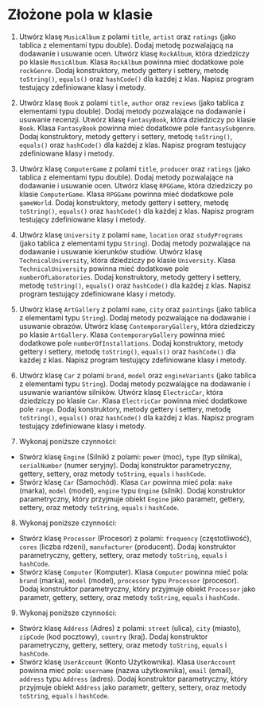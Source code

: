 # Złożone pola w klasie

1.  Utwórz klasę `MusicAlbum` z polami `title`, `artist` oraz `ratings` (jako tablica z elementami typu double).  Dodaj metodę pozwalającą na dodawanie i usuwanie ocen. Utwórz klasę `RockAlbum`, która dziedziczy po klasie `MusicAlbum`. Klasa `RockAlbum` powinna mieć dodatkowe pole `rockGenre`. Dodaj konstruktory, metody gettery i settery, metodę `toString()`, `equals()` oraz `hashCode()` dla każdej z klas. Napisz program testujący zdefiniowane klasy i metody.

2. Utwórz klasę `Book` z polami `title`, `author` oraz `reviews` (jako tablica z elementami typu double). Dodaj metody pozwalające na dodawanie i usuwanie recenzji. Utwórz klasę `FantasyBook`, która dziedziczy po klasie `Book`. Klasa `FantasyBook` powinna mieć dodatkowe pole `fantasySubgenre`. Dodaj konstruktory, metody gettery i settery, metodę `toString()`, `equals()` oraz `hashCode()` dla każdej z klas. Napisz program testujący zdefiniowane klasy i metody.

3. Utwórz klasę `ComputerGame` z polami `title`, `producer` oraz `ratings` (jako tablica z elementami typu double). Dodaj metody pozwalające na dodawanie i usuwanie ocen. Utwórz klasę `RPGGame`, która dziedziczy po klasie `ComputerGame`. Klasa `RPGGame` powinna mieć dodatkowe pole `gameWorld`. Dodaj konstruktory, metody gettery i settery, metodę `toString()`, `equals()` oraz `hashCode()` dla każdej z klas. Napisz program testujący zdefiniowane klasy i metody.

4. Utwórz klasę `University` z polami `name`, `location` oraz `studyPrograms` (jako tablica z elementami typu `String`). Dodaj metody pozwalające na dodawanie i usuwanie kierunków studiów. Utwórz klasę `TechnicalUniversity`, która dziedziczy po klasie `University`. Klasa `TechnicalUniversity` powinna mieć dodatkowe pole `numberOfLaboratories`. Dodaj konstruktory, metody gettery i settery, metodę `toString()`, `equals()` oraz `hashCode()` dla każdej z klas. Napisz program testujący zdefiniowane klasy i metody.

5. Utwórz klasę `ArtGallery` z polami `name`, `city` oraz `paintings` (jako tablica z elementami typu `String`). Dodaj metody pozwalające na dodawanie i usuwanie obrazów. Utwórz klasę `ContemporaryGallery`, która dziedziczy po klasie `ArtGallery`. Klasa `ContemporaryGallery` powinna mieć dodatkowe pole `numberOfInstallations`. Dodaj konstruktory, metody gettery i settery, metodę `toString()`, `equals()` oraz `hashCode()` dla każdej z klas. Napisz program testujący zdefiniowane klasy i metody.

6. Utwórz klasę `Car` z polami `brand`, `model` oraz `engineVariants` (jako tablica z elementami typu `String`). Dodaj metody pozwalające na dodawanie i usuwanie wariantów silników. Utwórz klasę `ElectricCar`, która dziedziczy po klasie `Car`. Klasa `ElectricCar` powinna mieć dodatkowe pole `range`. Dodaj konstruktory, metody gettery i settery, metodę `toString()`, `equals()` oraz `hashCode()` dla każdej z klas. Napisz program testujący zdefiniowane klasy i metody.

7. Wykonaj poniższe czynności:

- Stwórz klasę `Engine` (Silnik) z polami: `power` (moc), `type` (typ silnika), `serialNumber` (numer seryjny). Dodaj konstruktor parametryczny, gettery, settery, oraz metody `toString`, `equals` i `hashCode`.
- Stwórz klasę `Car` (Samochód). Klasa `Car` powinna mieć pola: `make` (marka), `model` (model), `engine` typu `Engine` (silnik). Dodaj konstruktor parametryczny, który przyjmuje obiekt `Engine` jako parametr, gettery, settery, oraz metody `toString`, `equals` i `hashCode`.

8. Wykonaj poniższe czynności:

- Stwórz klasę `Processor` (Procesor) z polami: `frequency` (częstotliwość), `cores` (liczba rdzeni), `manufacturer` (producent). Dodaj konstruktor parametryczny, gettery, settery, oraz metody `toString`, `equals` i `hashCode`.
- Stwórz klasę `Computer` (Komputer). Klasa `Computer` powinna mieć pola: `brand` (marka), `model` (model), `processor` typu `Processor` (procesor). Dodaj konstruktor parametryczny, który przyjmuje obiekt `Processor` jako parametr, gettery, settery, oraz metody `toString`, `equals` i `hashCode`.

9. Wykonaj poniższe czynności:

- Stwórz klasę `Address` (Adres) z polami: `street` (ulica), `city` (miasto), `zipCode` (kod pocztowy), `country` (kraj). Dodaj konstruktor parametryczny, gettery, settery, oraz metody `toString`, `equals` i `hashCode`.
- Stwórz klasę `UserAccount` (Konto Użytkownika). Klasa `UserAccount` powinna mieć pola: `username` (nazwa użytkownika), `email` (email), `address` typu `Address` (adres). Dodaj konstruktor parametryczny, który przyjmuje obiekt `Address` jako parametr, gettery, settery, oraz metody `toString`, `equals` i `hashCode`.